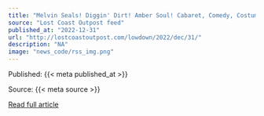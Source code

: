 ```yaml
---
title: "Melvin Seals! Diggin' Dirt! Amber Soul! Cabaret, Comedy, Costume Balls! This is a Smoking Hot New Year's Eve, and Here are Your Options!"
source: "Lost Coast Outpost feed"
published_at: "2022-12-31"
url: "http://lostcoastoutpost.com/lowdown/2022/dec/31/"
description: "NA"
image: "news_code/rss_img.png"
---
```



  Published: {{< meta published_at >}}
  

  Source: {{< meta source >}}
  

  [Read full article]({{< meta url >}})
  

